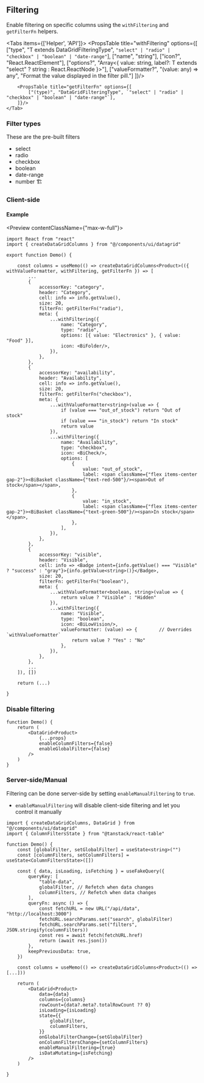 
## Filtering

Enable filtering on specific columns using the `withFiltering` and `getFilterFn` helpers.

<Tabs items={['Helper', 'API']}>
    <Tab></Tab>
    <Tab>
        <PropsTable title="withFiltering" options={[
            ["type", "T extends DataGridFilteringType", `"select" | "radio" | "checkbox" | "boolean" | "date-range"`],
            ["name", "string"],
            ["icon?", "React.ReactElement"],
            ["options?", "Array\<{ value: string, label?: T extends \"select\" ? string : React.ReactNode }\>"],
            ["valueFormatter?", "(value: any) => any", "Format the value displayed in the filter pill."]
        ]}/>

        <PropsTable title="getFilterFn" options={[
            ["(type)", "DataGridFilteringType", `"select" | "radio" | "checkbox" | "boolean" | "date-range"`],
        ]}/>
    </Tab>
</Tabs>

### Filter types

These are the pre-built filters

- select
- radio
- checkbox
- boolean
- date-range
- number 🏗️

### Client-side

#### Example

<Preview contentClassName={"max-w-full"}>
    <DataGridClientFilteringExample/>
</Preview>

```tsx showLineNumbers /withFiltering/ /getFilterFn/
import React from "react"
import { createDataGridColumns } from "@/components/ui/datagrid"

export function Demo() {

    const columns = useMemo(() => createDataGridColumns<Product>(({ withValueFormatter, withFiltering, getFilterFn }) => [
        ...
        {
            accessorKey: "category",
            header: "Category",
            cell: info => info.getValue(),
            size: 20,
            filterFn: getFilterFn("radio"),
            meta: {
                ...withFiltering({
                    name: "Category",
                    type: "radio",
                    options: [{ value: "Electronics" }, { value: "Food" }],
                    icon: <BiFolder/>,
                }),
            },
        },
        {
            accessorKey: "availability",
            header: "Availability",
            cell: info => info.getValue(),
            size: 20,
            filterFn: getFilterFn("checkbox"),
            meta: {
                ...withValueFormatter<string>(value => {
                    if (value === "out_of_stock") return "Out of stock"
                    if (value === "in_stock") return "In stock"
                    return value
                }),
                ...withFiltering({
                    name: "Availability",
                    type: "checkbox",
                    icon: <BiCheck/>,
                    options: [
                        {
                            value: "out_of_stock",
                            label: <span className={"flex items-center gap-2"}><BiBasket className={"text-red-500"}/><span>Out of stock</span></span>,
                        },
                        {
                            value: "in_stock",
                            label: <span className={"flex items-center gap-2"}><BiBasket className={"text-green-500"}/><span>In stock</span></span>,
                        },
                    ],
                }),
            },
        },
        {
            accessorKey: "visible",
            header: "Visible",
            cell: info => <Badge intent={info.getValue() === "Visible" ? "success" : "gray"}>{info.getValue<string>()}</Badge>,
            size: 20,
            filterFn: getFilterFn("boolean"),
            meta: {
                ...withValueFormatter<boolean, string>(value => {
                    return value ? "Visible" : "Hidden"
                }),
                ...withFiltering({
                    name: "Visible",
                    type: "boolean",
                    icon: <BiLowVision/>,
                    valueFormatter: (value) => {        // Overrides `withValueFormatter`
                        return value ? "Yes" : "No"
                    },
                }),
            },
        },
        ...
    ]), [])

    return (...)

}
```

### Disable filtering

```tsx showLineNumbers /enableColumnFilters={false}/ /enableGlobalFilter={false}/
function Demo() {
    return (
        <DataGrid<Product>
            {...props}
            enableColumnFilters={false}
            enableGlobalFilter={false}
        />
    )
}
```

### Server-side/Manual

Filtering can be done server-side by setting `enableManualFiltering` to `true`.

- `enableManualFiltering` will disable client-side filtering and let you control it manually

```tsx showLineNumbers {5-6,30,32-38}
import { createDataGridColumns, DataGrid } from "@/components/ui/datagrid"
import { ColumnFiltersState } from "@tanstack/react-table"

function Demo() {
    const [globalFilter, setGlobalFilter] = useState<string>("")
    const [columnFilters, setColumnFilters] = useState<ColumnFiltersState>([])

    const { data, isLoading, isFetching } = useFakeQuery({
        queryKey: [
            "table-data",
            globalFilter, // Refetch when data changes
            columnFilters, // Refetch when data changes
        ],
        queryFn: async () => {
            const fetchURL = new URL("/api/data", "http://localhost:3000")
            fetchURL.searchParams.set("search", globalFilter)
            fetchURL.searchParams.set("filters", JSON.stringify(columnFilters))
            const res = await fetch(fetchURL.href)
            return (await res.json())
        },
        keepPreviousData: true,
    })

    const columns = useMemo(() => createDataGridColumns<Product>(() => [...]))

    return (
        <DataGrid<Product>
            data={data}
            columns={columns}
            rowCount={data?.meta?.totalRowCount ?? 0}
            isLoading={isLoading}
            state={{
                globalFilter,
                columnFilters,
            }}
            onGlobalFilterChange={setGlobalFilter}
            onColumnFiltersChange={setColumnFilters}
            enableManualFiltering={true}
            isDataMutating={isFetching}
        />
    )

}
```
